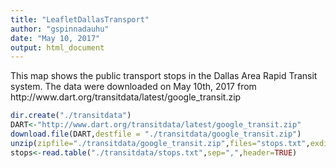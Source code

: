 ```yaml
---
title: "LeafletDallasTransport"
author: "gspinnadauhu"
date: "May 10, 2017"
output: html_document
---
```


This map shows the public transport stops in the Dallas Area Rapid Transit system.
The data were downloaded on May 10th, 2017 from http://www.dart.org/transitdata/latest/google_transit.zip


```r
dir.create("./transitdata")
DART<-"http://www.dart.org/transitdata/latest/google_transit.zip"
download.file(DART,destfile = "./transitdata/google_transit.zip")
unzip(zipfile="./transitdata/google_transit.zip",files="stops.txt",exdir="./transitdata",overwrite=TRUE)
stops<-read.table("./transitdata/stops.txt",sep=",",header=TRUE)


```